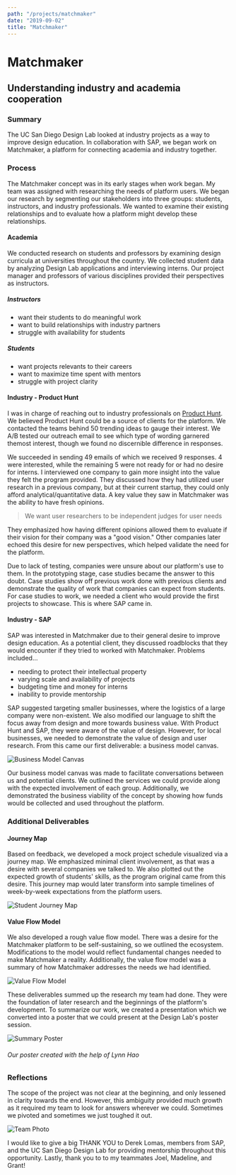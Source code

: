 ```yaml
---
path: "/projects/matchmaker"
date: "2019-09-02"
title: "Matchmaker"
---
```


# Matchmaker
## Understanding industry and academia cooperation

### Summary
The UC San Diego Design Lab looked at industry projects as a way to
improve design education. In collaboration with SAP, we began work on
Matchmaker, a platform for connecting academia and industry together.


### Process
The Matchmaker concept was in its early stages when work began. My team
was assigned with researching the needs of platform users. We began our
research by segmenting our stakeholders into three groups: students,
instructors, and industry professionals. We wanted to examine their
existing relationships and to evaluate how a platform might develop these
relationships.

#### Academia
We conducted research on students and professors by examining design
curricula at universities throughout the country. We collected student
data by analyzing Design Lab applications and interviewing interns. Our
project manager and professors of various disciplines provided their
perspectives as instructors.

##### Instructors
- want their students to do meaningful work
- want to build relationships with industry partners
- struggle with availability for students

##### Students
- want projects relevants to their careers
- want to maximize time spent with mentors
- struggle with project clarity


#### Industry - Product Hunt
I was in charge of reaching out to industry professionals on 
[Product Hunt](https://www.producthunt.com). We believed Product Hunt could be 
a source of clients for the platform. We contacted the teams behind 50 trending 
ideas to gauge their interest. We A/B tested our outreach email to see which 
type of wording garnered themost interest, though we found no discernible 
difference in responses.

We succeeded in sending 49 emails of which we received 9 responses. 4 were
interested, while the remaining 5 were not ready for or had no desire for
interns. I interviewed one company to gain more insight into the value
they felt the program provided. They discussed how they had utilized
user research in a previous company, but at their current startup, they
could only afford analytical/quantitative data. A key value they saw in
Matchmaker was the ability to have fresh opinions.

> We want user researchers to be independent judges for user needs

They emphasized how having different opinions allowed them to evaluate if
their vision for their company was a "good vision." Other companies later
echoed this desire for new perspectives, which helped validate the need
for the platform.

Due to lack of testing, companies were unsure about our platform's use to
them. In the prototyping stage, case studies became the answer to this
doubt. Case studies show off previous work done with previous clients and
demonstrate the quality of work that companies can expect from students.
For case studies to work, we needed a client who would provide the first
projects to showcase. This is where SAP came in.

#### Industry - SAP
SAP was interested in Matchmaker due to their general desire to improve
design education. As a potential client, they discussed roadblocks that
they would encounter if they tried to worked with Matchmaker. Problems
included...
- needing to protect their intellectual property
- varying scale and availability of projects
- budgeting time and money for interns
- inability to provide mentorship

SAP suggested targeting smaller businesses, where the logistics of a large
company were non-existent. We also modified our language to shift the
focus away from design and more towards business value. With Product Hunt
and SAP, they were aware of the value of design. However, for local
businesses, we needed to demonstrate the value of design and user
research. From this came our first deliverable: a business model canvas.

![Business Model Canvas](../images/matchmaker/business_canvas.png)

Our business model canvas was made to facilitate conversations between us
and potential clients. We outlined the services we could provide along
with the expected involvement of each group. Additionally, we demonstrated
the business viability of the concept by showing how funds would be
collected and used throughout the platform.

### Additional Deliverables
#### Journey Map
Based on feedback, we developed a mock project schedule visualized via a
journey map. We emphasized minimal client involvement, as that was a
desire with several companies we talked to. We also plotted out the
expected growth of students' skills, as the program original came from
this desire. This journey map would later transform into sample timelines
of week-by-week expectations from the platform users.

![Student Journey Map](../images/matchmaker/student_journey_map.png)

#### Value Flow Model
We also developed a rough value flow model. There was a desire for the
Matchmaker platform to be self-sustaining, so we outlined the ecosystem.
Modifications to the model would reflect fundamental changes needed to
make Matchmaker a reality. Additionally, the value flow model was a 
summary of how Matchmaker addresses the needs we had identified.

![Value Flow Model](../images/matchmaker/value_flow.png)

These deliverables summed up the research my team had done. They were the
foundation of later research and the beginnings of the platform's
development. To summarize our work, we created a presentation which we converted 
into a poster that we could present at the 
Design Lab's poster session. 

![Summary Poster](../images/matchmaker/poster_720p.png)
###### Our poster created with the help of Lynn Hao

### Reflections
The scope of the project was not clear at the beginning, and only lessened
in clarity towards the end. However, this ambiguity provided much growth
as it required my team to look for answers wherever we could. Sometimes
we pivoted and sometimes we just toughed it out.

![Team Photo](../images/matchmaker/team_photo.png)

I would like to give a big THANK YOU to Derek Lomas, members from SAP, and
the UC San Diego Design Lab for providing mentorship throughout this
opportunity. Lastly, thank you to to my teammates Joel, Madeline, and
Grant!

